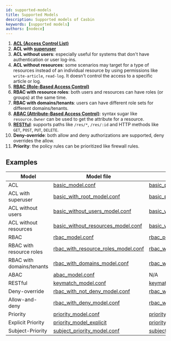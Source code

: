 ```yaml
---
id: supported-models
title: Supported Models
description: Supported models of Casbin
keywords: [supported models]
authors: [nodece]
---
```


1. [**ACL (Access Control List)**](https://en.wikipedia.org/wiki/Access_control_list)
2. **ACL with [superuser](https://en.wikipedia.org/wiki/Superuser)**
3. **ACL without users**: especially useful for systems that don't have authentication or user log-ins.
3. **ACL without resources**: some scenarios may target for a type of resources instead of an individual resource by using permissions like ``write-article``, ``read-log``. It doesn't control the access to a specific article or log.
4. **[RBAC (Role-Based Access Control)](https://en.wikipedia.org/wiki/Role-based_access_control)**
5. **RBAC with resource roles**: both users and resources can have roles (or groups) at the same time.
6. **RBAC with domains/tenants**: users can have different role sets for different domains/tenants.
7. **[ABAC (Attribute-Based Access Control)](https://en.wikipedia.org/wiki/Attribute-Based_Access_Control)**: syntax sugar like ``resource.Owner`` can be used to get the attribute for a resource.
8. **[RESTful](https://en.wikipedia.org/wiki/Representational_state_transfer)**: supports paths like ``/res/*``, ``/res/:id`` and HTTP methods like ``GET``, ``POST``, ``PUT``, ``DELETE``.
9. **Deny-override**: both allow and deny authorizations are supported, deny overrides the allow.
10. **Priority**: the policy rules can be prioritized like firewall rules.

## Examples

Model | Model file | Policy file
----|------|----
ACL | [basic_model.conf](https://github.com/casbin/casbin/blob/master/examples/basic_model.conf) | [basic_policy.csv](https://github.com/casbin/casbin/blob/master/examples/basic_policy.csv)
ACL with superuser | [basic_with_root_model.conf](https://github.com/casbin/casbin/blob/master/examples/basic_with_root_model.conf) | [basic_policy.csv](https://github.com/casbin/casbin/blob/master/examples/basic_policy.csv)
ACL without users | [basic_without_users_model.conf](https://github.com/casbin/casbin/blob/master/examples/basic_without_users_model.conf) | [basic_without_users_policy.csv](https://github.com/casbin/casbin/blob/master/examples/basic_without_users_policy.csv)
ACL without resources | [basic_without_resources_model.conf](https://github.com/casbin/casbin/blob/master/examples/basic_without_resources_model.conf) | [basic_without_resources_policy.csv](https://github.com/casbin/casbin/blob/master/examples/basic_without_resources_policy.csv)
RBAC | [rbac_model.conf](https://github.com/casbin/casbin/blob/master/examples/rbac_model.conf)  | [rbac_policy.csv](https://github.com/casbin/casbin/blob/master/examples/rbac_policy.csv)
RBAC with resource roles | [rbac_with_resource_roles_model.conf](https://github.com/casbin/casbin/blob/master/examples/rbac_with_resource_roles_model.conf)  | [rbac_with_resource_roles_policy.csv](https://github.com/casbin/casbin/blob/master/examples/rbac_with_resource_roles_policy.csv)
RBAC with domains/tenants | [rbac_with_domains_model.conf](https://github.com/casbin/casbin/blob/master/examples/rbac_with_domains_model.conf)  | [rbac_with_domains_policy.csv](https://github.com/casbin/casbin/blob/master/examples/rbac_with_domains_policy.csv)
ABAC | [abac_model.conf](https://github.com/casbin/casbin/blob/master/examples/abac_model.conf)  | N/A
RESTful | [keymatch_model.conf](https://github.com/casbin/casbin/blob/master/examples/keymatch_model.conf)  | [keymatch_policy.csv](https://github.com/casbin/casbin/blob/master/examples/keymatch_policy.csv)
Deny-override | [rbac_with_not_deny_model.conf](https://github.com/casbin/casbin/blob/master/examples/rbac_with_not_deny_model.conf)  | [rbac_with_deny_policy.csv](https://github.com/casbin/casbin/blob/master/examples/rbac_with_deny_policy.csv)
Allow-and-deny | [rbac_with_deny_model.conf](https://github.com/casbin/casbin/blob/master/examples/rbac_with_deny_model.conf)  | [rbac_with_deny_policy.csv](https://github.com/casbin/casbin/blob/master/examples/rbac_with_deny_policy.csv)
Priority | [priority_model.conf](https://github.com/casbin/casbin/blob/master/examples/priority_model.conf)  | [priority_policy.csv](https://github.com/casbin/casbin/blob/master/examples/priority_policy.csv)
Explicit Priority | [priority_model_explicit](https://github.com/casbin/casbin/blob/master/examples/priority_model_explicit.conf) | [priority_policy_explicit.csv](https://github.com/casbin/casbin/blob/master/examples/priority_policy_explicit.csv)
Subject-Priority | [subject_priority_model.conf](https://github.com/casbin/casbin/blob/master/examples/subject_priority_model.conf) | [subject_priority_policyl.csv](https://github.com/casbin/casbin/blob/master/examples/subject_priority_policy.csv) 

